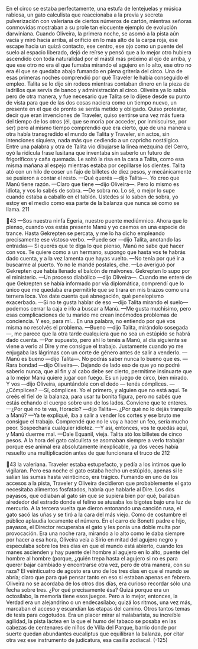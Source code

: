 En el circo se estaba perfectamente, una estufa de lentejuelas y música rabiosa,
un gato calculista que reaccionaba a la previa y secreta pulverización con
valeriana de ciertos números de cartón, mientras señoras conmovidas mostraban
a su prole tan elocuente ejemplo de evolución darwiniana. Cuando Oliveira, la
primera noche, se asomó a la pista aún vacía y miró hacia arriba, al orificio en lo
más alto de la carpa roja, ese escape hacia un quizá contacto, ese centro, ese ojo
como un puente del suelo al espacio liberado, dejó de reírse y pensó que a lo
mejor otro hubiera ascendido con toda naturalidad por el mástil más próximo al
ojo de arriba, y que ese otro no era él que fumaba mirando el agujero en lo alto,
ese otro no era él que se quedaba abajo fumando en plena gritería del circo.
Una de esas primeras noches comprendió por qué Traveler le había
conseguido el empleo. Talita se lo dijo sin rodeos mientras contaban dinero en la
pieza de ladrillos que servía de banco y administración al circo. Oliveira ya lo
sabía pero de otra manera, y fue necesario que Talita se lo dijese desde su punto
de vista para que de las dos cosas naciera como un tiempo nuevo, un presente en
el que de pronto se sentía metido y obligado. Quiso protestar, decir que eran
invenciones de Traveler, quiso sentirse una vez más fuera del tiempo de los otros
(él, que se moría por acceder, por inmiscuirse, por ser) pero al mismo tiempo
comprendió que era cierto, que de una manera u otra había transgredido el
mundo de Talita y Traveler, sin actos, sin intenciones siquiera, nada más que
cediendo a un capricho nostálgico. Entre una palabra y otra de Talita vio
dibujarse la línea mezquina del Cerro, oyó la ridícula frase lusitana que
inventaba sin saberlo un futuro de frigoríficos y caña quemada. Le soltó la risa en
la cara a Talita, como esa misma mañana al espejo mientras estaba por cepillarse
los dientes.
Talita ató con un hilo de coser un fajo de billetes de diez pesos, y
mecánicamente se pusieron a contar el resto.
—Qué querés —dijo Talita—. Yo creo que Manú tiene razón.
—Claro que tiene —dijo Oliveira—. Pero lo mismo es idiota, y vos lo sabés de
sobra.
—De sobra no. Lo sé, o mejor lo supe cuando estaba a caballo en el tablón.
Ustedes sí lo saben de sobra, yo estoy en el medio como esa parte de la balanza
que nunca sé como se llama.
211

43
—Sos nuestra ninfa Egeria, nuestro puente mediúmnico. Ahora que lo pienso,
cuando vos estás presente Manú y yo caemos en una especie de trance. Hasta
Gekrepten se percata, y me lo ha dicho empleando precisamente ese vistoso
verbo.
—Puede ser —dijo Talita, anotando las entradas— Si querés que te diga lo que
pienso, Manú no sabe qué hacer con vos. Te quiere como a un hermano, supongo
que hasta vos te habrás dado cuenta, y a la vez lamenta que hayas vuelto.
—No tenía por qué ir a buscarme al puerto. Yo no le mandé postales, che.
—Lo averiguó por Gekrepten que había llenado el balcón de malvones.
Gekrepten lo supo por el ministerio.
—Un proceso diabólico —dijo Oliveira—. Cuando me enteré de que
Gekrepten se había informado por vía diplomática, comprendí que lo único que
me quedaba era permitirle que se tirara en mis brazos como una ternera loca.
Vos date cuenta qué abnegación, qué penelopismo exacerbado.
—Si no te gusta hablar de eso —dijo Talita mirando el suelo— podemos cerrar
la caja e irlo a buscar a Manú.
—Me gusta muchísimo, pero esas complicaciones de tu marido me crean
incómodos problemas de conciencia. Y eso, para mí... En una palabra, no
entiendo por qué vos misma no resolvés el problema.
—Bueno —dijo Talita, mirándolo sosegada—, me parece que la otra tarde
cualquiera que no sea un estúpido se habrá dado cuenta.
—Por supuesto, pero ahí lo tenés a Manú, al día siguiente se viene a verlo al
Dire y me consigue el trabajo. Justamente cuando yo me enjugaba las lágrimas
con un corte de género antes de salir a venderlo.
—Manú es bueno —dijo Talita—. No podrás saber nunca lo bueno que es.
—Rara bondad —dijo Oliveira—. Dejando de lado eso de que yo no podré
saberlo nunca, que al fin y al cabo debe ser cierto, permitime insinuarte que a lo
mejor Manú quiere jugar con fuego. Es un juego de circo, bien mirado. Y vos
—dijo Oliveira, apuntándole con el dedo — tenés cómplices.
—¿Cómplices?
—Sí, cómplices. Yo el primero, y alguien que no está aquí. Te creés el fiel de la
balanza, para usar tu bonita figura, pero no sabés que estás echando el cuerpo
sobre uno de los lados. Conviene que te enteres.
—¿Por qué no te vas, Horacio? —dijo Talita—. ¿Por qué no lo dejás tranquilo
a Manú?
—Ya te expliqué, iba a salir a vender los cortes y ese bruto me consigue el
trabajo. Comprendé que no le voy a hacer un feo, sería mucho peor. Sospecharía
cualquier idiotez.
—Y así, entonces, vos te quedás aquí, y Manú duerme mal.
—Dale Equanil, vieja.
Talita ató los billetes de cinco pesos. A la hora del gato calculista se asomaban
siempre a verlo trabajar porque ese animal era absolutamente inexplicable, ya
dos veces había resuelto una multiplicación antes de que funcionara el truco de
212

43
la valeriana. Traveler estaba estupefacto, y pedía a los íntimos que lo vigilaran.
Pero esa noche el gato estaba hecho un estúpido, apenas si le salían las sumas
hasta veinticinco, era trágico. Fumando en uno de los accesos a la pista, Traveler
y Oliveira decidieron que probablemente el gato necesitaba alimentos fosfatados,
habría que hablarle al Dire. Los dos payasos, que odiaban al gato sin que se
supiera bien por qué, bailaban alrededor del estrado donde el felino se atusaba
los bigotes bajo una luz de mercurio. A la tercera vuelta que dieron entonando
una canción rusa, el gato sacó las uñas y se tiró a la cara del más viejo. Como de
costumbre el público aplaudía locamente el número. En el carro de Bonetti padre
e hijo, payasos, el Director recuperaba el gato y les ponía una doble multa por
provocación. Era una noche rara, mirando a lo alto como le daba siempre por
hacer a esa hora, Oliveira veía a Sirio en mitad del agujero negro y especulaba
sobre los tres días en que el mundo está abierto, cuando los manes ascienden y
hay puente del hombre al agujero en lo alto, puente del hombre al hombre
(porque, ¿quién trepa hasta el agujero si no es para querer bajar cambiado y
encontrarse otra vez, pero de otra manera, con su raza? El veinticuatro de agosto
era uno de los tres días en que el mundo se abría; claro que para qué pensar tanto
en eso si estaban apenas en febrero. Oliveira no se acordaba de los otros dos días,
era curioso recordar sólo una fecha sobre tres. ¿Por qué precisamente ésa? Quizá
porque era un octosílabo, la memoria tiene esos juegos. Pero a lo mejor, entonces,
la Verdad era un alejandrino o un endecasílabo; quizá los ritmos, una vez más,
marcaban el acceso y escandían las etapas del camino. Otros tantos temas de tesis
para cogotudos. Era un placer mirar al malabarista, su increíble agilidad, la pista
láctea en la que el humo del tabaco se posaba en las cabezas de centenares de
niños de Villa del Parque, barrio donde por suerte quedan abundantes eucaliptus
que equilibran la balanza, por citar otra vez ese instrumento de judicatura, esa
casilla zodiacal.
(-125)
